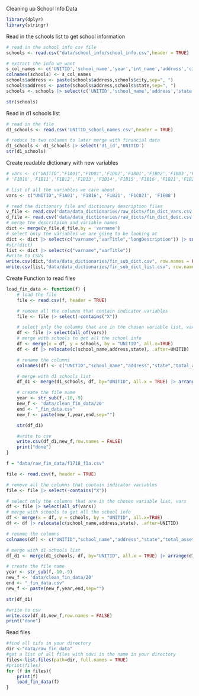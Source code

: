 


Cleaning up School Info Data
```r
library(dplyr)
library(stringr)
```

Read in the schools list to get school information
```r
# read in the school info csv file
schools <- read.csv("data/school_info/school_info.csv",header = TRUE)

# extract the info we want
s_col_names <- c('UNITID','school_name','year','int_name','address','city','state')
colnames(schools) <- s_col_names
schools$address <- paste(schools$address,schools$city,sep=", ")
schools$address <- paste(schools$address,schools$state,sep=", ")
schools <- schools |> select(c('UNITID','school_name','address','state'))

str(schools)
```

Read in d1 schools list 
```r
# read in the file
d1_schools <- read.csv('UNITID_school_names.csv',header = TRUE)

# reduce to two columns to later merge with financial data
d1_schools <- d1_schools |> select('d1_id','UNITID')
str(d1_schools)
```


Create readable dictionary with new variables
```r

# vars <- c("UNITID","F1A01","F1D01",'F1D02','F1B01','F1B02','F1B03','F1B04','F1B04A','F1B04B','F1B05',
# 'F1B10','F1B11','F1B12','F1B13','F1B14','F1B15','F1B16','F1B21','F1B23','F1B24','F1B25','F1C021','F1C022','F1C101','F1E01','F1E02','F1E03','F1E04','F1E05','F1E06','F1E07','F1E08','F1E10','F1E11','F1E12','F1E121','F1E122','F1E13','F1E131','F1E132','F1E14','F1E141','F1E142','F1E15','F1E151','F1E152','F1E16','F1E161','F1H03A')

# list of all the variables we care about
vars <- c("UNITID",'F1A01', 'F1B16', 'F1B21', 'F1C021', 'F1E08')

# read the dictionary file and dictionary description files
v_file <- read.csv('data/data_dictionaries/raw_dicts/fin_dict_vars.csv', header = TRUE)
d_file <- read.csv('data/data_dictionaries/raw_dicts/fin_dict_desc.csv', header = TRUE)
# merge the descritpion and variable names
dict <- merge(v_file,d_file,by = 'varname')
# select only the variables we are going to be looking at
dict <- dict |> select(c("varname","varTitle","longDescription")) |> subset(varname %in% vars) 
#str(dict)
list <- dict |> select(c("varname","varTitle"))
#write to CSVs
write.csv(dict,"data/data_dictionaries/fin_sub_dict.csv", row.names = FALSE)
write.csv(list,"data/data_dictionaries/fin_sub_dict_list.csv", row.names = FALSE)
```

Create Function to read files
```r
load_fin_data <- function(f) {
    # load the file
    file <- read.csv(f, header = TRUE)

    # remove all the columns that contain indicator variables
    file <- file |> select(-contains("X"))

    # select only the columns that are in the chosen variable list, vars
    df <- file |> select(all_of(vars))
    # merge with schools to get all the school info
    df <- merge(x = df, y = schools, by = "UNITID", all.x=TRUE)
    df <- df |> relocate(c(school_name,address,state), .after=UNITID)

    # rename the columns
    colnames(df) <- c("UNITID","school_name","address","state","total_assets","gifts","capital_grants_gifts","research_spent","discounts_to_tuiton")

    # merge with d1 schools list
    df_d1 <- merge(d1_schools, df, by="UNITID", all.x = TRUE) |> arrange(d1_id)

    # create the file name
    year <- str_sub(f,-10,-9)
    new_f <- 'data/clean_fin_data/20'
    end <- "_fin_data.csv"
    new_f <- paste(new_f,year,end,sep="")

    str(df_d1)

    #write to csv
    write.csv(df_d1,new_f,row.names = FALSE)
    print("done")
}
```


```r
f = "data/raw_fin_data/f1718_f1a.csv"

file <- read.csv(f, header = TRUE)

# remove all the columns that contain indicator variables
file <- file |> select(-contains("X"))

# select only the columns that are in the chosen variable list, vars
df <- file |> select(all_of(vars))
# merge with schools to get all the school info
df <- merge(x = df, y = schools, by = "UNITID", all.x=TRUE)
df <- df |> relocate(c(school_name,address,state), .after=UNITID)

# rename the columns
colnames(df) <- c("UNITID","school_name","address","state","total_assets","gifts","capital_grants_gifts","research_spent","discounts_to_tuiton")

# merge with d1 schools list
df_d1 <- merge(d1_schools, df, by="UNITID", all.x = TRUE) |> arrange(d1_id)

# create the file name
year <- str_sub(f,-10,-9)
new_f <- 'data/clean_fin_data/20'
end <- "_fin_data.csv"
new_f <- paste(new_f,year,end,sep="")

str(df_d1)

#write to csv
write.csv(df_d1,new_f,row.names = FALSE)
print("done")


```

Read files
```r
#find all tifs in your directory
dir <-"data/raw_fin_data"
#get a list of all files with ndvi in the name in your directory
files<-list.files(path=dir, full.names = TRUE)
#print(files)
for (f in files){
    print(f)
    load_fin_data(f)
}
```